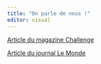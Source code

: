 ```yaml
---
title: "On parle de nous !"
editor: visual
---
```


[Article du magazine Challenge](http://mastersep.fr/wp-content/uploads/2018/11/Article-Challenge-2017.pdf)

[Article du journal Le Monde](https://www.lemonde.fr/campus/article/2017/02/08/la-fievre-des-diplomes-de-big-data_5076480_4401467.html)

